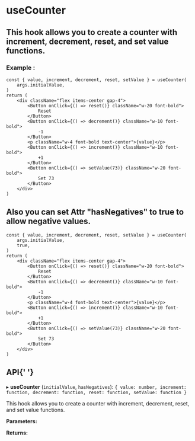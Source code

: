 



<Meta of={useCounter} />

# useCounter

## This hook allows you to create a counter with increment, decrement, reset, and set value functions.

### Example :

```tsx
const { value, increment, decrement, reset, setValue } = useCounter(
	args.initialValue,
)
return (
	<div className="flex items-center gap-4">
		<Button onClick={() => reset()} className="w-20 font-bold">
			Reset
		</Button>
		<Button onClick={() => decrement()} className="w-10 font-bold">
			-1
		</Button>
		<p className="w-4 font-bold text-center">{value}</p>
		<Button onClick={() => increment()} className="w-10 font-bold">
			+1
		</Button>
		<Button onClick={() => setValue(73)} className="w-20 font-bold">
			Set 73
		</Button>
	</div>
)
```

## Also you can set Attr "hasNegatives" to true to allow negative values.

```tsx
const { value, increment, decrement, reset, setValue } = useCounter(
	args.initialValue,
	true,
)
return (
	<div className="flex items-center gap-4">
		<Button onClick={() => reset()} className="w-20 font-bold">
			Reset
		</Button>
		<Button onClick={() => decrement()} className="w-10 font-bold">
			-1
		</Button>
		<p className="w-4 font-bold text-center">{value}</p>
		<Button onClick={() => increment()} className="w-10 font-bold">
			+1
		</Button>
		<Button onClick={() => setValue(73)} className="w-20 font-bold">
			Set 73
		</Button>
	</div>
)
```

## API{' '}

▸ **useCounter** (`initialValue`, `hasNegatives`): `{ value: number, increment: function, decrement: function, reset: function, setValue: function }`

This hook allows you to create a counter with increment, decrement, reset, and set value functions.

**Parameters:**

<Table headers={parameters.headers} data={parameters.data} />

**Returns:**

<Table headers={returns.headers} data={returns.data} />

<Canvas of={useCounter.Example} />

<Controls />
